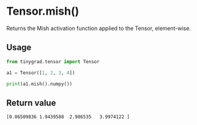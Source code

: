 # Tensor.mish()

Returns the Mish activation function applied to the Tensor, element-wise.

## Usage
```python copy
from tinygrad.tensor import Tensor

a1 = Tensor([1, 2, 3, 4])

print(a1.mish().numpy())
```

## Return value
```bash
[0.86509836 1.9439588  2.986535   3.9974122 ]
```